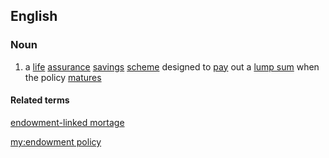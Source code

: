 ==English==

===Noun===
{{en-noun|sg=[[endowment]] [[policy]]|endowment policies}}

# a [[life]] [[assurance]] [[savings]] [[scheme]] designed to [[pay]] out a [[lump sum]] when the policy [[mature]]s

====Related terms====
[[endowment-linked mortage]]

[[my:endowment policy]]